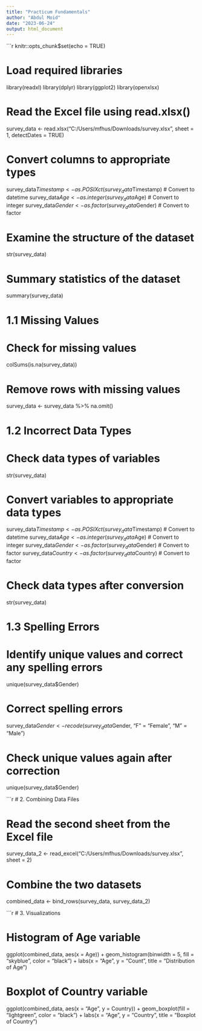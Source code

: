 ---
title: "Practicum Fundamentals"
author: "Abdul Moid"
date: "2023-06-24"
output: html_document
---

```{r code, echo=TRUE}
knitr::opts_chunk$set(echo = TRUE)

# Load required libraries
library(readxl)
library(dplyr)
library(ggplot2)
library(openxlsx)

# Read the Excel file using read.xlsx()
survey_data <- read.xlsx("C:/Users/mfhus/Downloads/survey.xlsx", sheet = 1, detectDates = TRUE)

# Convert columns to appropriate types
survey_data$Timestamp <- as.POSIXct(survey_data$Timestamp)  # Convert to datetime
survey_data$Age <- as.integer(survey_data$Age)  # Convert to integer
survey_data$Gender <- as.factor(survey_data$Gender)  # Convert to factor

# Examine the structure of the dataset
str(survey_data)

# Summary statistics of the dataset
summary(survey_data)

# 1.1 Missing Values

# Check for missing values
colSums(is.na(survey_data))

# Remove rows with missing values
survey_data <- survey_data %>% na.omit()


# 1.2 Incorrect Data Types

# Check data types of variables
str(survey_data)

# Convert variables to appropriate data types
survey_data$Timestamp <- as.POSIXct(survey_data$Timestamp)  # Convert to datetime
survey_data$Age <- as.integer(survey_data$Age)  # Convert to integer
survey_data$Gender <- as.factor(survey_data$Gender)  # Convert to factor
survey_data$Country <- as.factor(survey_data$Country)  # Convert to factor

# Check data types after conversion
str(survey_data)


# 1.3 Spelling Errors

# Identify unique values and correct any spelling errors
unique(survey_data$Gender)

# Correct spelling errors
survey_data$Gender <- recode(survey_data$Gender, "F" = "Female", "M" = "Male")

# Check unique values again after correction
unique(survey_data$Gender)


```{r code2, echo=TRUE}

# 2. Combining Data Files

# Read the second sheet from the Excel file
survey_data_2 <- read_excel("C:/Users/mfhus/Downloads/survey.xlsx", sheet = 2)

# Combine the two datasets
combined_data <- bind_rows(survey_data, survey_data_2)


```{r code3, echo=TRUE}

# 3. Visualizations

# Histogram of Age variable
ggplot(combined_data, aes(x = Age)) +
  geom_histogram(binwidth = 5, fill = "skyblue", color = "black") +
  labs(x = "Age", y = "Count", title = "Distribution of Age")

# Boxplot of Country variable
ggplot(combined_data, aes(x = "Age", y = Country)) +
  geom_boxplot(fill = "lightgreen", color = "black") +
  labs(x = "Age", y = "Country", title = "Boxplot of Country")







